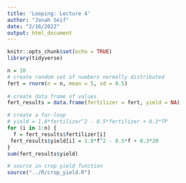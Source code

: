 ```yaml
---
title: 'Looping: Lecture 4'
author: "Jonah Seif"
date: "2/16/2022"
output: html_document
---
```


```r
knitr::opts_chunk$set(echo = TRUE)
library(tidyverse)
```

```r
n = 10
# create random set of numbers normally distributed
fert = rnorm(n = n, mean = 5, sd = 0.5)
 
# create data frame of values
fert_results = data.frame(fertilizer = fert, yield = NA)

# create a for-loop
# yield = 1.8*fertilizer^2 - 0.5*fertilizer + 0.3*TP
for (i in 1:n) {
  f = fert_results$fertilizer[i]
 fert_results$yield[i] = 1.8*f^2 - 0.5*f + 0.3*20
}
sum(fert_results$yield)

# source in crop yield function
source("../R/crop_yield.R")
```

